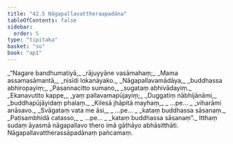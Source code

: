 ```yaml
---
title: "42.5 Nāgapallavattheraapadāna"
tableOfContents: false
sidebar:
  order: 5
type: "tipitaka"
basket: "su"
book: "ap1"
---
```



<DynamicBreadcrumb />

<Division number="118" book="ap1" bookNo="20" page="438">

<Paragraph number="5375" type="verses" book="ap1">
_“Nagare bandhumatiyā,_  
_rājuyyāne vasāmahaṃ;_  
_Mama assamasāmantā,_  
_nisīdi lokanāyako._  

</Paragraph>

</Division>
<Division number="119" book="ap1" bookNo="20" page="439">

<Paragraph number="5376" type="verses" book="ap1">
_Nāgapallavamādāya,_  
_buddhassa abhiropayiṃ;_  
_Pasannacitto sumano,_  
_sugataṃ abhivādayiṃ._  

</Paragraph>

</Division>
<Division number="120" book="ap1" bookNo="20" page="439">

<Paragraph number="5377" type="verses" book="ap1">
_Ekanavutito kappe,_  
_yaṃ pallavamapūjayiṃ;_  
_Duggatiṃ nābhijānāmi,_  
_buddhapūjāyidaṃ phalaṃ._  

</Paragraph>

</Division>
<Division number="121" book="ap1" bookNo="20" page="439">

<Paragraph number="5378" type="verses" book="ap1">
_Kilesā jhāpitā mayhaṃ,_  
_ …pe… _  
_viharāmi anāsavo._  

</Paragraph>

</Division>
<Division number="122" book="ap1" bookNo="20" page="439">

<Paragraph number="5379" type="verses" book="ap1">
_Svāgataṃ vata me āsi,_  
_ …pe… _  
_kataṃ buddhassa sāsanaṃ._  

</Paragraph>

</Division>
<Division number="123" book="ap1" bookNo="20" page="439">

<Paragraph number="5380" type="verses" book="ap1">
_Paṭisambhidā catasso,_  
_ …pe… _  
_kataṃ buddhassa sāsanaṃ”._  

</Paragraph>

<Paragraph number="5381" book="ap1">
Itthaṃ sudaṃ āyasmā nāgapallavo thero imā gāthāyo abhāsitthāti.

</Paragraph>
</Division>

<Paragraph number="5382" type="center" book="ap1">
Nāgapallavattherassāpadānaṃ pañcamaṃ.
</Paragraph>
